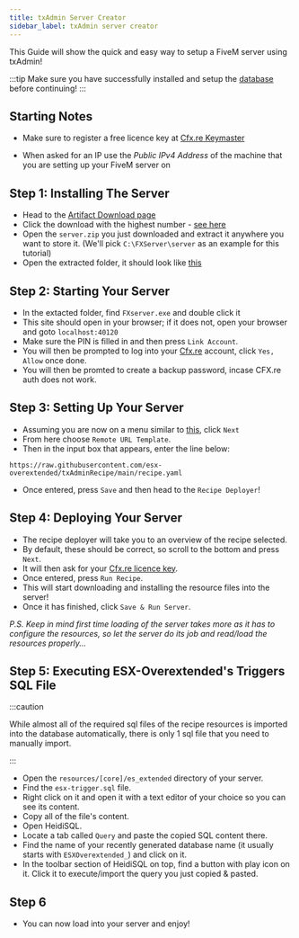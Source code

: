 ```yaml
---
title: txAdmin Server Creator
sidebar_label: txAdmin server creator
---
```


This Guide will show the quick and easy way to setup a FiveM server using txAdmin!

:::tip
Make sure you have successfully installed and setup the [database](../guides/database) before continuing!
:::

## Starting Notes

- Make sure to register a free licence key at [Cfx.re Keymaster](https://keymaster.fivem.net/)

- When asked for an IP use the _Public IPv4 Address_ of the machine that you are setting up your FiveM server on

## Step 1: Installing The Server

- Head to the [Artifact Download page](https://runtime.fivem.net/artifacts/fivem/build_server_windows/master/)
- Click the download with the highest number - [see here](https://i.imgur.com/OMcCVIW.png)
- Open the `server.zip` you just downloaded and extract it anywhere you want to store it. (We'll pick `C:\FXServer\server` as an example for this tutorial)
- Open the extracted folder, it should look like [this](https://docs.fivem.net/server-setup/windows-step-5.png)

## Step 2: Starting Your Server

- In the extacted folder, find `FXserver.exe` and double click it
- This site should open in your browser; if it does not, open your browser and goto `localhost:40120`
- Make sure the PIN is filled in and then press `Link Account`.
- You will then be prompted to log into your [Cfx.re](https://forum.cfx.re/) account, click `Yes, Allow` once done.
- You will then be promted to create a backup password, incase CFX.re auth does not work.

## Step 3: Setting Up Your Server

- Assuming you are now on a menu similar to [this](https://docs.fivem.net/server-setup/windows-step2-5.png), click `Next`
- From here choose `Remote URL Template`.
- Then in the input box that appears, enter the line below:

```
https://raw.githubusercontent.com/esx-overextended/txAdminRecipe/main/recipe.yaml
```

- Once entered, press `Save` and then head to the `Recipe Deployer`!

## Step 4: Deploying Your Server

- The recipe deployer will take you to an overview of the recipe selected.
- By default, these should be correct, so scroll to the bottom and press `Next`.
- It will then ask for your [Cfx.re licence key](https://keymaster.fivem.net/).
- Once entered, press `Run Recipe`.
- This will start downloading and installing the resource files into the server!
- Once it has finished, click `Save & Run Server`.

_P.S. Keep in mind first time loading of the server takes more as it has to configure the resources, so let the server do its job and read/load the resources properly..._

## Step 5: Executing ESX-Overextended's Triggers SQL File

:::caution

While almost all of the required sql files of the recipe resources is imported into the database automatically, there is only 1 sql file that you need to manually import.

:::

- Open the `resources/[core]/es_extended` directory of your server.
- Find the `esx-trigger.sql` file.
- Right click on it and open it with a text editor of your choice so you can see its content.
- Copy all of the file's content.
- Open HeidiSQL.
- Locate a tab called `Query` and paste the copied SQL content there.
- Find the name of your recently generated database name (it usually starts with `ESXOverextended_`) and click on it.
- In the toolbar section of HeidiSQL on top, find a button with play icon on it. Click it to execute/import the query you just copied & pasted.

## Step 6

- You can now load into your server and enjoy!
